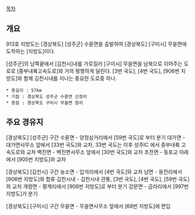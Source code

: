 [[목차]]
== 개요 ==
913호 지방도는 [경상북도] [성주군] 수륜면을 출발하여 [경상북도] [구미시] 무을면에 도착하는 [지방도]이다. 

[성주군]의 남쪽끝에서 [김천시]내를 가로질러 [구미시] 무을면을 남북으로 이어주는 도로로 [중부내륙고속도로]와 거의 평행하게 달린다. [3번 국도], [4번 국도], [906번 지방도]와 함께 김천시내를 지나는 중요한 도로중 하나.

 * 총길이 : 57km 
 * 기점 : 경상북도 성주군 수륜면 신정리
 * 종점 : 경상북도 구미시 무을면 원리

== 주요 경유지 ==
[경상북도] [성주군] 구간
수륜면 - 양정삼거리에서 [59번 국도]로 부터 분기
대가면 - 대가면사무소 앞에서 [33번 국도]와 교차, 33번 국도는 이후 성주IC 에서 중부내륙 고속도로와 교차
벽진면 - 벽진면사무소 앞에서 [30번 국도]와 교차
초전면 - 동포교 아래에서 [905번 지방도]와 교차

[경상북도] [김천시] 구간
농소면 - 입석리에서 [4번 국도]와 교차
남면 - 용전리에서 [906번 지방도]와 합류
김천시내 - 김천시내 관통, [3번 국도], [4번 국도], [59번 국도] 와 교차
개령면 - 황계리에서 [906번 지방도]로 부터 분기
감문면 - 금라리에서 [997번 지방도]가 분기

[경상북도] [구미시] 구간
무을면 - 무을면사무소 앞에서 [68번 지방도]에 편입
